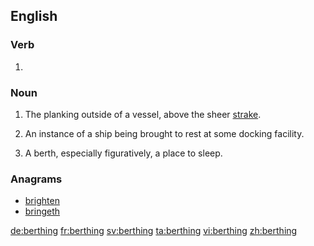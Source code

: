 ==English==

===Verb===
{{head|en}}

# {{present participle of|berth|lang=en}}

===Noun===
{{en-noun}}

# {{context|obsolete|nautical|lang=en}} The planking outside of a vessel, above the sheer [[strake]].
# {{context|nautical|lang=en}} An instance of a ship being brought to rest at some docking facility.
# A berth, especially figuratively, a place to sleep.

===Anagrams===
* [[brighten#English|brighten]]
* [[bringeth#English|bringeth]]

[[de:berthing]]
[[fr:berthing]]
[[sv:berthing]]
[[ta:berthing]]
[[vi:berthing]]
[[zh:berthing]]